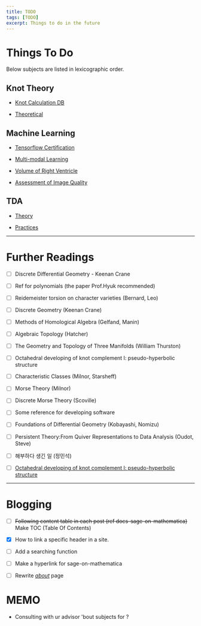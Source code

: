 ```yaml
---
title: TODO
tags: [TODO]
excerpt: Things to do in the future
---
```


# Things To Do

Below subjects are listed in lexicographic order. 

## Knot Theory

* [Knot Calculation DB](/2020/_Achievements/knottheory/#knot-calculation-db)

* [Theoretical](/2020/_Achievements/knottheory/#theortical)

## Machine Learning

* [Tensorflow Certification](/2020/_Achievements/machinelearning/#tensorflow-certification)

* [Multi-modal Learning](/2020/_Achievements/machinelearning/#multi-modal-learning)

* [Volume of Right Ventricle](/2020/_Achievements/machinelearning/#volume-of-right-ventricle)

* [Assessment of Image Quality](/2020/_Achievements/machinelearning/#assessment-of-image-quality)

## TDA

* [Theory](/2020/_Achievements/tda/#theory)

* [Practices](/2020/_Achievements/tda/#practices)

---

# Further Readings

- [ ] Discrete Differential Geometry - Keenan Crane

- [ ] Ref for polynomials (the paper Prof.Hyuk recommended)

- [ ] Reidemeister torsion on character varieties (Bernard, Leo)

- [ ] Discrete Geometry (Keenan Crane)

- [ ] Methods of Homological Algebra (Gelfand, Manin)

- [ ] Algebraic Topology (Hatcher)

- [ ] The Geometry and Topology of Three Manifolds (William Thurston)

- [ ] Octahedral developing of knot complement I: pseudo-hyperbolic structure

- [ ] Characteristic Classes (Milnor, Starsheff)

- [ ] Morse Theory (Milnor)

- [ ] Discrete Morse Theory (Scoville)

- [ ] Some reference for developing software

- [ ] Foundations of Differential Geometry (Kobayashi, Nomizu)

- [ ] Persistent Theory:From Quiver Representations to Data Analysis (Oudot, Steve)

- [ ] 해부하다 생긴 일 (정민석)

- [ ] [Octahedral developing of knot complement I: pseudo-hyperbolic structure](https://arxiv.org/abs/1612.02928)



---

# Blogging

- [ ] ~~Following content table in each post (ref docs-sage-on-mathematica)~~ Make TOC (Table Of Contents)

- [x] How to link a specific header in a site.

- [ ] Add a searching function

- [ ] Make a hyperlink for sage-on-mathematica

- [ ] Rewrite [_about_](/about) page

# MEMO

* Consulting with ur advisor 'bout subjects for ?



